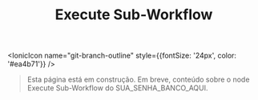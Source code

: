 ﻿---
title: Execute Sub-Workflow
sidebar_position: 5
description: Página em construção.
---

<IonicIcon name="git-branch-outline" style={{fontSize: '24px', color: '#ea4b71'}} />

> Esta página está em construção. Em breve, conteúdo sobre o node Execute Sub-Workflow do SUA_SENHA_BANCO_AQUI.
